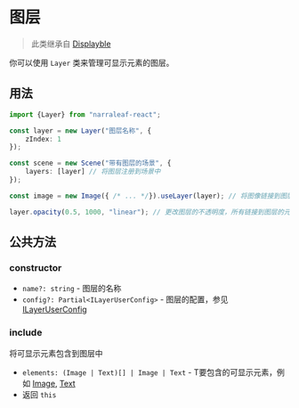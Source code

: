 
# 图层

> 此类继承自 [Displayble](./displayable)

你可以使用 `Layer` 类来管理可显示元素的图层。

## 用法

```typescript
import {Layer} from "narraleaf-react";
```

```typescript
const layer = new Layer("图层名称", {
    zIndex: 1
});

const scene = new Scene("带有图层的场景", {
    layers: [layer] // 将图层注册到场景中
});

const image = new Image({ /* ... */}).useLayer(layer); // 将图像链接到图层
```

```typescript
layer.opacity(0.5, 1000, "linear"); // 更改图层的不透明度，所有链接到图层的元素都会受到影响
```

## 公共方法

### constructor

<Steps>

- `name?: string` - 图层的名称
- `config?: Partial<ILayerUserConfig>` - 图层的配置，参见 [ILayerUserConfig](../types/ILayerUserConfig)

</Steps>

### include

<Steps>

将可显示元素包含到图层中

- `elements: (Image | Text)[] | Image | Text` - T要包含的可显示元素，例如 [Image](./image), [Text](./text)
- 返回 `this`

</Steps>
